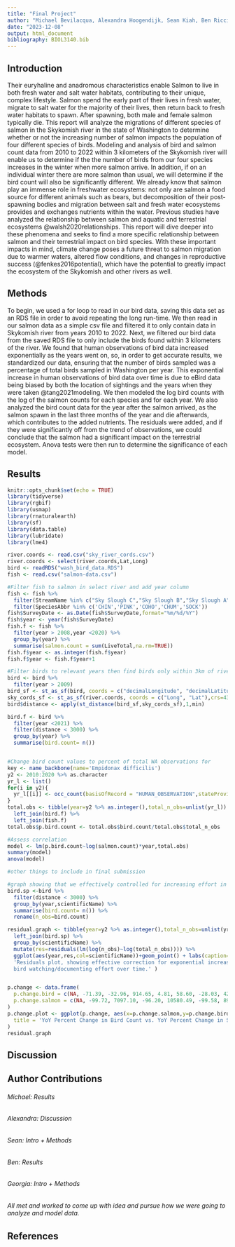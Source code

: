 ```yaml
---
title: "Final Project"
author: "Michael Bevilacqua, Alexandra Hoogendijk, Sean Kiah, Ben Riccio, Georgia Sisk"
date: "2023-12-08"
output: html_document
bibliography: BIOL3140.bib
---
```

## Introduction 

Their euryhaline and anadromous characteristics enable Salmon to live in both fresh water and salt water habitats, contributing to their unique, complex lifestyle. Salmon spend the early part of their lives in fresh water, migrate to salt water for the majority of their lives, then return back to fresh water habitats to spawn. After spawning, both male and female salmon typically die. This report will analyze the migrations of different species of salmon in the Skykomish river in the state of Washington to determine whether or not the increasing number of salmon impacts the population of four different species of birds. Modeling and analysis of bird and salmon count data from 2010 to 2022 within 3 kilometers of the Skykomish river will enable us to determine if the the number of birds from our four species increases in the winter when more salmon arrive. In addition, if on an individual winter there are more salmon than usual, we will determine if the bird count will also be significantly different. We already know that salmon play an immense role in freshwater ecosystems: not only are salmon a food source for different animals such as bears, but decomposition of their post-spawning bodies and migration between salt and fresh water ecosystems provides and exchanges nutrients within the water. Previous studies have analyzed the relationship between salmon and aquatic and terrestrial ecosystems @walsh2020relationships. This report will dive deeper into these phenomena and seeks to find a more specific relationship between salmon and their terrestrial impact on bird species. With these important impacts in mind, climate change poses a future threat to salmon migration due to warmer waters, altered flow conditions, and changes in reproductive success (@fenkes2016potential), which have the potential to greatly impact the ecosystem of the Skykomish and other rivers as well.

## Methods

To begin, we used a for loop to read in our bird data, saving this data set as an RDS file in order to avoid repeating the long run-time. We then read in our salmon data as a simple csv file and filtered it to only contain data in Skykomish river from years 2010 to 2022. Next, we filtered our bird data from the saved RDS file to only include the birds found within 3 kilometers of the river. We found that human observations of bird data increased exponentially as the years went on, so, in order to get accurate results, we standardized our data, ensuring that the number of birds sampled was a percentage of total birds sampled in Washington per year. This exponential increase in human observations of bird data over time is due to eBird data being biased by both the location of sightings and the years when they were taken @tang2021modeling. We then modeled the log bird counts with the log of the salmon counts for each species and for each year. We also analyzed the bird count data for the year after the salmon arrived, as the salmon spawn in the last three months of the year and die afterwards, which contributes to the added nutrients. The residuals were added, and if they were significantly off from the trend of observations, we could conclude that the salmon had a significant impact on the terrestrial ecosystem. Anova tests were then run to determine the significance of each model.

## Results

```r
knitr::opts_chunk$set(echo = TRUE)
library(tidyverse)
library(rgbif)
library(usmap)
library(rnaturalearth)
library(sf)
library(data.table)
library(lubridate)
library(lme4)
```
```r
river.coords <- read.csv("sky_river_cords.csv")
river.coords <- select(river.coords,Lat,Long)
bird <- readRDS("wash_bird_data.RDS")
fish <- read.csv("salmon-data.csv")

#Filter fish to salmon in select river and add year column 
fish <- fish %>% 
  filter(StreamName %in% c("Sky Slough C","Sky Slough B","Sky Slough A","Snohomish R. Cont. As Skykomish R. @ R.M. 20.51")) %>%
  filter(SpeciesAbbr %in% c('CHIN','PINK','COHO','CHUM','SOCK')) 
fish$SurveyDate <- as.Date(fish$SurveyDate,format="%m/%d/%Y")
fish$year <- year(fish$SurveyDate)
fish.f <- fish %>%
  filter(year > 2008,year <2020) %>%
  group_by(year) %>%
  summarise(salmon.count = sum(LiveTotal,na.rm=TRUE))
fish.f$year <- as.integer(fish.f$year)
fish.f$year <- fish.f$year+1

#Filter birds to relevant years then find birds only within 3km of river 
bird <- bird %>%
  filter(year > 2009)
bird_sf <- st_as_sf(bird, coords = c("decimalLongitude", "decimalLatitude"),crs=4326)
sky_cords_sf <- st_as_sf(river.coords, coords = c("Long", "Lat"),crs=4326)
bird$distance <- apply(st_distance(bird_sf,sky_cords_sf),1,min)

bird.f <- bird %>%
  filter(year <2021) %>%
  filter(distance < 3000) %>%
  group_by(year) %>%
  summarise(bird.count= n())


#Change bird count values to percent of total WA observations for 
key <- name_backbone(name='Empidonax difficilis')
y2 <- 2010:2020 %>% as.character
yr_l <- list()
for(i in y2){
  yr_l[[i]] <- occ_count(basisOfRecord = "HUMAN_OBSERVATION",stateProvince="Washington",year=i,country="US",orderKey=key$orderKey)
}
total.obs <- tibble(year=y2 %>% as.integer(),total_n_obs=unlist(yr_l)) %>%
  left_join(bird.f) %>%
  left_join(fish.f)
total.obs$p.bird.count <- total.obs$bird.count/total.obs$total_n_obs

#Assess correlation 
model <- lm(p.bird.count~log(salmon.count)*year,total.obs)
summary(model)
anova(model)

#other things to include in final submission 

#graph showing that we effectively controlled for increasing effort in bird observation data 
bird.sp <-bird %>%
  filter(distance < 3000) %>%
  group_by(year,scientificName) %>%
  summarise(bird.count= n()) %>%
  rename(n_obs=bird.count)

residual.graph <- tibble(year=y2 %>% as.integer(),total_n_obs=unlist(yr_l)) %>% 
  left_join(bird.sp) %>%
  group_by(scientificName) %>% 
  mutate(res=residuals(lm(log(n_obs)~log(total_n_obs)))) %>% 
  ggplot(aes(year,res,col=scientificName))+geom_point() + labs(caption=
  'Residuals plot, showing effective correction for exponential increase in
  bird watching/documenting effort over time.' )


p.change <- data.frame(
  p.change.bird = c(NA, -71.39, -32.96, 914.65, 4.81, 58.60, -28.03, 42.21, -3.95, -7.56, -1.80),
  p.change.salmon = c(NA, -99.72, 7097.10, -96.20, 10580.49, -99.58, 8937.91, -96.04, -95.56, -95.73, 25566.21)
)
p.change.plot <- ggplot(p.change, aes(x=p.change.salmon,y=p.change.bird)) + geom_point()+geom_smooth(method='lm') + labs(
  title = 'YoY Percent Change in Bird Count vs. YoY Percent Change in Salmon Count' 
)
residual.graph
```

## Discussion

## Author Contributions

###### Michael: Results
###### Alexandra: Discussion
###### Sean: Intro + Methods
###### Ben: Results
###### Georgia: Intro + Methods
###### All met and worked to come up with idea and pursue how we were going to analyze and model data.

## References